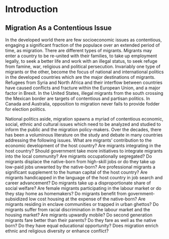 # Introduction

## Migration As a Contentious Issue

In the developed world there are few socioeconomic issues as contentious, engaging a significant fraction of the populace over an extended period of time, as migration. There are different types of migrants. Migrants may enter a country to be re-united with their families, to take up employment legally, to seek a better life and work with an illegal status, to seek refuge from famine, war, religious and political persecution. Invariably one type of migrants or the other, become the focus of national and international politics in the developed countries which are the major destinations of migrants. Refugees from Syria and North Africa and their interflow between countries have caused conflicts and fracture within the European Union, and a major factor in Brexit. In the United States, illegal migrants from the south crossing the Mexican border are targets of contentious and partisan politics. In Canada and Australia, opposition to migration never fails to provide fodder for election politics.

National politics aside, migration spawns a myriad of contentious economic, social, ethnic and cultural issues which need to be analyzed and studied to inform the public and the migration policy-makers. Over the decades, there has been a voluminous literature on the study and debate in many countries addressing the following issues. What are migrants’ contribution to the economic development of the host country? Are migrants integrating in the host country? Should government take more initiatives to integrate migrants into the local community? Are migrants occupationally segregated? Do migrants displace the native-born from high-skill jobs or do they take up low-paid jobs unwanted by the native-born? Are professional migrants a significant supplement to the human capital of the host country? Are migrants handicapped in the language of the host country in job search and career advancement? Do migrants take up a disproportionate share of social welfare? Are female migrants participating in the labour market or do they stay home as homemakers? Do migrants benefit from government-subsidized low cost housing at the expense of the native-born? Are migrants residing in enclave communities or trapped in urban ghettos? Do migrants suffer from racial discrimination in the labour market and the housing market? Are migrants upwardly mobile? Do second generation migrants fare better than their parents? Do they fare as well as the native born? Do they have equal educational opportunity? Does migration enrich ethnic and religious diversity or enhance conflict? 


